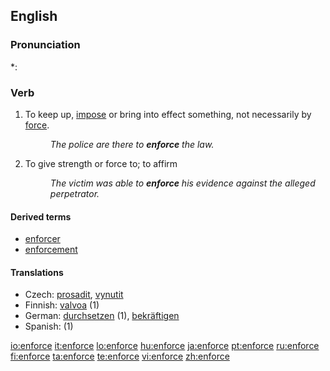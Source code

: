 ==English==

===Pronunciation===
*: {{rhymes|enforce}}

===Verb===
{{en-verb|enforc|ing}}

# To keep up, [[impose]] or bring into effect something, not necessarily by [[force]].
#: ''The police are there to '''enforce''' the law.''
# To give strength or force to; to affirm
#: ''The victim was able to '''enforce''' his evidence against the alleged perpetrator.''

====Derived terms====
* [[enforcer]]
* [[enforcement]]

====Translations====
* Czech: [[prosadit]], [[vynutit]]
* Finnish: [[valvoa]] (1)
* German: [[durchsetzen]] (1), [[bekräftigen]]
* Spanish: {{t|es|imponer}} (1)

[[io:enforce]]
[[it:enforce]]
[[lo:enforce]]
[[hu:enforce]]
[[ja:enforce]]
[[pt:enforce]]
[[ru:enforce]]
[[fi:enforce]]
[[ta:enforce]]
[[te:enforce]]
[[vi:enforce]]
[[zh:enforce]]